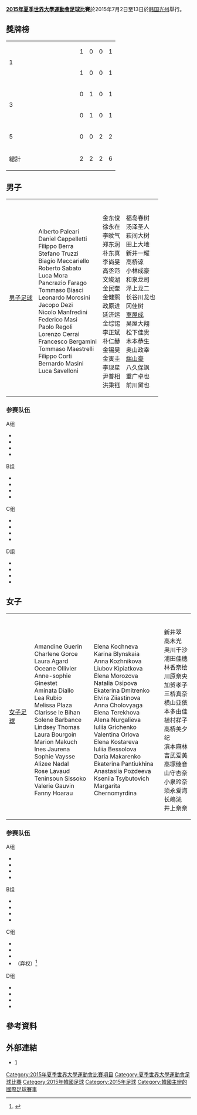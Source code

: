 {{Infobox Universiade event
| event = 足球
| games = 2015年夏季
| image = 
| venue = various
| dates = {{Start date|2015|7|2}} – {{Start date|2015|7|13}}
| competitors = 
| nations = 
| teams = 16 (男子) <br> 16 (女子)
| governing_body = 
| win_value =
| gold = 
| goldNOC = 
| silver = 
| silverNOC = 
| bronze = 
| bronzeNOC = 
| prev = [[2013年夏季世界大學運動會足球比賽|2013]]
| next = [[2017年夏季世界大學運動會足球比賽|2017]]
}}
'''[[2015年夏季世界大學運動會|2015年夏季世界大學運動會]][[足球|足球]]比賽'''於2015年7月2日至13日於[[韩国|韩国]][[光州|光州]]舉行。

==獎牌榜==
{| {{RankedMedalTable}}
|-
| rowspan=2| 1 || width=150 align=left|{{flagIOC2|ITA|2015年夏季世界大學運動會}} ||1||0||0||1  
|-
|align=left|{{flagIOC2|FRA|2015年夏季世界大學運動會}} ||1||0||0||1 
|-
| rowspan=2| 3 || align=left|{{flagIOC2|KOR|2015年夏季世界大學運動會}} ||0||1||0||1
|-
|align=left|{{flagIOC2|RUS|2015年夏季世界大學運動會}} ||0||1||0||1
|-
| 5 || align=left|{{flagIOC2|JPN|2015年夏季世界大學運動會}} ||0||0||2||2
|- class="sortbottom"
!colspan=2| 總計 || 2 || 2 || 2 || 6
|}

==男子==
{{Main|2015年夏季世界大學運動會足球比賽男子賽事}}
{|{{MedalistTable|type=項目}}
|-
|[[2015年夏季世界大學運動會足球比賽男子賽事|男子足球]]
| {{flagIOC2team|ITA|2015年夏季世界大學運動會}}<br />Alberto Paleari<br />Daniel Cappelletti<br />Filippo Berra<br />Stefano Truzzi<br />Biagio Meccariello<br />Roberto Sabato<br />Luca Mora<br />Pancrazio Farago<br />Tommaso Biasci<br />Leonardo Morosini<br />Jacopo Dezi<br />Nicolo Manfredini<br />Federico Masi<br />Paolo Regoli<br />Lorenzo Cerrai<br />Francesco Bergamini<br />Tommaso Maestrelli<br />Filippo Corti<br />Bernardo Masini<br />Luca Savelloni
| {{flagIOC2team|KOR|2015年夏季世界大學運動會}}<br />金东俊<br />徐永在<br />李旼气<br />郑东润<br />朴东真<br />李尚旻<br />高丞范<br />文竣湖<br />金民奎<br />金健熙<br />政原进<br />延济运<br />金综锡<br />李正斌<br />朴仁赫<br />金锡昊<br />金寅圭<br />李现星<br />尹普相<br />洪秉钰
| {{flagIOC2team|JPN|2015年夏季世界大學運動會}}<br />福岛春树<br />汤泽圣人<br />萩间大树<br />田上大地<br/>新井一耀<br />高桥谅<br />小林成豪<br />和泉龙司<br />泽上龙二<br />长谷川龙也<br />冈佳树<br />[[室屋成|室屋成]]<br />吴屋大翔<br />松下佳贵<br />木本恭生<br />奥山政幸<br />[[端山豪|端山豪]]<br />八久保飒<br />重广卓也<br />前川黛也
|}

===参赛队伍===
{{col-begin}}
{{col-4}}
;A组
*{{fb|KOR}}
*{{fb|CAN}}
*{{fb|ITA}}
*{{fb|TPE|univ}}
{{col-4}}
;B组
*{{fb|FRA}}
*{{fb|UKR}}
*{{fb|MEX}}
*{{fb|RSA}}
{{col-4}}
;C组
*{{fb|JPN}}
*{{fb|MAS}}
*{{fb|BRA}}
*{{fb|IRN}}
{{col-4}}
;D组
*{{fb|RUS}}
*{{fb|IRL}}
*{{fb|URU}}
*{{fb|CHN}}
{{col-end}}

==女子==
{{Main|2015年夏季世界大學運動會足球比賽女子賽事}}
{|{{MedalistTable|type=項目}}
|-
|[[2015年夏季世界大學運動會足球比賽女子賽事|女子足球]]
| {{flagIOC2team|FRA|2015年夏季世界大學運動會}}<br />Amandine Guerin<br />Charlene Gorce<br />Laura Agard<br />Oceane Ollivier<br />Anne-sophie Ginestet<br />Aminata Diallo<br />Lea Rubio<br />Melissa Plaza<br />Clarisse le Bihan<br />Solene Barbance<br />Lindsey Thomas<br />Laura Bourgoin<br />Marion Makuch<br />Ines Jaurena<br />Sophie Vaysse<br />Alizee Nadal<br />Rose Lavaud<br />Teninsoun Sissoko<br />Valerie Gauvin<br />Fanny Hoarau
| {{flagIOC2team|RUS|2015年夏季世界大學運動會}}<br />Elena Kochneva<br />Karina Blynskaia<br />Anna Kozhnikova<br />Liubov Kipiatkova<br />Elena Morozova<br />Natalia Osipova<br />Ekaterina Dmitrenko<br />Elvira Ziiastinova<br />Anna Cholovyaga<br />Elena Terekhova<br />Alena Nurgalieva<br />Iuliia Grichenko<br />Valentina Orlova<br />Elena Kostareva<br />Iuliia Bessolova<br />Daria Makarenko<br />Ekaterina Pantiukhina<br />Anastasiia Pozdeeva<br />Kseniia Tsybutovich<br />Margarita Chernomyrdina
| {{flagIOC2team|JPN|2015年夏季世界大學運動會}}<br />新井翠<br />高木光<br />奥川千沙<br />浦田佳穗<br />林香奈绘<br />川原奈央<br />加贺孝子<br />三桥真奈<br />横山亚依<br />本多由佳<br />植村祥子<br />高桥美夕纪<br />滨本麻林<br />吉武爱美<br />高塚绫音<br />山守杏奈<br />小泉玲奈<br />须永爱海<br />长嶋洸<br />井上奈奈
|}

===参赛队伍===
{{col-begin}}
{{col-4}}
;A组
*{{fbw|KOR}}
*{{fbw|IRL}}
*{{fbw|TPE|univ}}
*{{fbw|CZE}}
{{col-4}}
;B组
*{{fbw|MEX}}
*{{fbw|JPN}}
*{{fbw|RUS}}
*{{fbw|COL}}
{{col-4}}
;C组
*{{fbw|BRA}}
*{{fbw|CHN}}
*{{fbw|POL}}
*<s>{{fbw|PRK}}</s>（弃权）<ref>{{Cite web |url=http://www.dw.com/zh/%E6%9C%9D%E9%B2%9C%E5%AE%A3%E5%B8%83%E6%8A%B5%E5%88%B6%E5%85%89%E5%B7%9E%E4%B8%96%E5%A4%A7%E8%BF%90/a-18531843 |title=朝鲜宣布抵制光州世大运 |accessdate=2015-06-25 |archive-date=2015-06-26 |archive-url=https://web.archive.org/web/20150626100558/http://www.dw.com/zh/%E6%9C%9D%E9%B2%9C%E5%AE%A3%E5%B8%83%E6%8A%B5%E5%88%B6%E5%85%89%E5%B7%9E%E4%B8%96%E5%A4%A7%E8%BF%90/a-18531843 |dead-url=no }}</ref>
{{col-4}}
;D组
*{{fbw|RSA}}
*{{fbw|FRA}}
*{{fbw|CAN}}
*{{fbw|USA}}
{{col-end}}

== 參考資料 ==
{{Reflist}}

== 外部連結 ==
*[https://web.archive.org/web/20150210004237/http://www.gwangju2015.com/]

{{2015年夏季世界大學運動會比賽項目}}
{{夏季世界大學運動會足球比賽}}

[[Category:2015年夏季世界大學運動會比賽項目|Category:2015年夏季世界大學運動會比賽項目]]
[[Category:夏季世界大學運動會足球比賽|Category:夏季世界大學運動會足球比賽]]
[[Category:2015年韓國足球|Category:2015年韓國足球]]
[[Category:2015年足球|Category:2015年足球]]
[[Category:韓國主辦的國際足球賽事|Category:韓國主辦的國際足球賽事]]